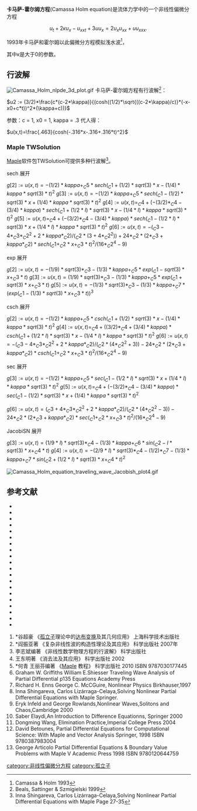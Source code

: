 
'''卡马萨-霍尔姆方程'''(Camassa Holm equation)是流体力学中的一个非线性偏微分方程

:<math>
u_t + 2\kappa u_x - u_{xxt} + 3 u u_x = 2 u_x u_{xx} + u u_{xxx}. \,
</math>

1993年卡马萨和霍尔姆以此偏微分方程模拟浅水波<ref name=CH1993>Camassa & Holm 1993</ref>，

其中κ是大于0的参数。

==行波解==
[[File:Camassa_Holm_nlpde_3d_plot.gif|thumb]]
卡马萨-霍尔姆方程有行波解<ref>Beals, Sattinger & Szmigielski 1999</ref>：

<math>u2 := (3/2)*\frac{c*(c-2*\kappa)}{(cosh((1/2)*\sqrt{((c-2*\kappa)/c)}*(-x-x0+c*t))^2*(\kappa+c))}</math>

参数：c = 1, x0 = 1, kappa = .3  代人得：

<math>u(x,t)=\frac{.463}{cosh(-.316*x-.316+.316*t)^2}</math>
===Maple TWSolution===
[[Maple|Maple]]软件包TWSolution可提供多种行波解<ref>Inna Shingareva, Carlos Lizárraga-Celaya,Solving Nonlinear Partial Differential Equations with Maple Page 27-35</ref>。
;sech 展开
<math>g[2] := {u(x, t) = -(1/2)*kappa+_C5*sech(_C1+(1/2)*sqrt(3)*x-(1/4)*kappa*sqrt(3)*t)^2}</math>
<math>g[3] := {u(x, t) = -(1/2)*kappa+_C5*sech(_C1-(1/2)*sqrt(3)*x+(1/4)*kappa*sqrt(3)*t)^2}</math>
<math>g[4] := {u(x, t) = _C4+(-(3/2)*_C4-(3/4)*kappa)*sech(_C1+(1/2*I)*sqrt(3)*x-(1/4*I)*kappa*sqrt(3)*t)^2}</math>
<math>g[5] := {u(x, t) = _C4+(-(3/2)*_C4-(3/4)*kappa)*sech(_C1-(1/2*I)*sqrt(3)*x+(1/4*I)*kappa*sqrt(3)*t)^2}</math>
<math>g[6] := {u(x, t) = -(_C3-4*_C3*_C2^2+2*kappa*_C2)/(_C2*(3+4*_C2^2))+24*_C2*(2*_C3+kappa*_C2)*sech(_C1+_C2*x+_C3*t)^2/(16*_C2^4-9)}</math>
{{Gallery
|width=250
|height=200
|align=center
|File:Camassa Holm equation traveling wave sech plot5.gif|Camassa Holm equation traveling wave sech plot5
|File:Camassa Holm equation traveling wave sech plot4.gif|Camassa Holm equation traveling wave sech plot4
|File:Camassa Holm equation traveling wave sech plot6.gif|Camassa Holm equation traveling wave sech plot6
}}
;exp  展开
<math>g[2] := {u(x, t) = -(1/9)*sqrt(3)*_C3-(1/3)*kappa+_C5*exp(_C1-sqrt(3)*x+_C3*t)}</math>
<math>g[3] := {u(x, t) = (1/9)*sqrt(3)*_C3-(1/3)*kappa+_C5*exp(_C1+sqrt(3)*x+_C3*t)}</math>
<math>g[5] := {u(x, t) = -(1/3)*sqrt(3)*_C3-(1/3)*kappa+_C7*(exp(_C1-(1/3)*sqrt(3)*x+_C3*t))^3}</math>
{{Gallery
|width=250
|height=200
|align=center
|File:Camassa Holm equation traveling wave exp plot2.gif|Camassa Holm equation traveling wave exp plot2
|File:Camassa Holm equation traveling wave exp plot3.gif|Camassa Holm equation traveling wave exp plot3
|File:Camassa Holm equation traveling wave exp plot5.gif|Camassa Holm equation traveling wave exp plot5
}}
;csch 展开
<math>g[2] := {u(x, t) = -(1/2)*kappa+_C5*csch(_C1+(1/2)*sqrt(3)*x-(1/4)*kappa*sqrt(3)*t)^2}</math>
<math>g[4] := {u(x, t) = _C4+((3/2)*_C4+(3/4)*kappa)*csch(_C1+(1/2*I)*sqrt(3)*x-(1/4*I)*kappa*sqrt(3)*t)^2}</math>
<math>g[6] := {u(x, t) = -(_C3-4*_C3*_C2^2+2*kappa*_C2)/(_C2*(4*_C2^2+3))-24*_C2*(2*_C3+kappa*_C2)*csch(_C1+_C2*x+_C3*t)^2/(16*_C2^4-9)}</math>
{{Gallery
|width=250
|height=200
|align=center
|File:Camassa Holm equation traveling wave csch plot2.gif|Camassa Holm equation traveling wave csch plot2
|File:Camassa Holm equation traveling wave csch plot4.gif|Camassa Holm equation traveling wave csch plot4
|File:Camassa Holm equation traveling wave csch plot6.gif|Camassa Holm equation traveling wave csch plot6
}}
;sec 展开
<math>g[3] := {u(x, t) = -(1/2)*kappa+_C5*sec(_C1-(1/2*I)*sqrt(3)*x+(1/4*I)*kappa*sqrt(3)*t)^2}</math>
<math>g[5] := {u(x, t) = _C4+(-(3/2)*_C4-(3/4)*kappa)*sec(_C1-(1/2)*sqrt(3)*x+(1/4)*kappa*sqrt(3)*t)^2}</math>

<math>g[6] := {u(x, t) = (_C3+4*_C3*_C2^2+2*kappa*_C2)/(_C2*(4*_C2^2-3))-24*_C2*(2*_C3+kappa*_C2)*sec(_C1+_C2*x+_C3*t)^2/(16*_C2^4-9)}</math>
{{Gallery
|width=250
|height=200
|align=center
|File:Camassa Holm equation traveling wave sec plot3.gif|Camassa Holm equation traveling wave sec plot3
|File:Camassa Holm equation traveling wave sec plot5.gif|Camassa Holm equation traveling wave sec plot5
|
}}
;JacobiSN 展开
<math>g[3] := {u(x, t) = (1/9*I)*sqrt(3)*_C4-(1/3)*kappa+_C6*sin(_C2-I*sqrt(3)*x+_C4*t)}</math>
<math>g[4] := {u(x, t) = -(2/9*I)*sqrt(3)*_C4-(1/2)*_C7-(1/3)*kappa+_C7*sin(_C2+(1/2*I)*sqrt(3)*x+_C4*t)^2}</math>

[[File:Camassa_Holm_equation_traveling_wave_Jacobish_plot4.gif|thumb]]
<math></math>
<math></math>
<math></math>
<math></math>
<math></math>

==参考文献==
{{非线性偏微分方程}}
<references/>
*{{Citation
 | last = Beals
 | first = Richard
 | author-link =
 | last2 = Sattinger
 | first2 = David H.
 | last3 = Szmigielski
 | first3 = Jacek
 | year = 1999
 | title = Multi-peakons and a theorem of Stieltjes
 | periodical = Inverse Problems
 | volume = 15
 | issue = 1
 | pages = L1–L4
 | arxiv = solv-int/9903011
 | doi = 10.1088/0266-5611/15/1/001
|bibcode = 1999InvPr..15L...1B }}
*{{Citation
 | last = Boldea
 | first = Costin-Radu
 | author-link = 
 | year = 1995
 | title = A generalization for peakon's solitary wave and Camassa–Holm equation
 | periodical = General Mathematics
 | volume = 5
 | issue = 1–4
 | pages = 33–42
 | url = http://www.emis.de/journals/GM/vol5/bold.html
 | doi = 
 | accessdate = 2013-12-30
 | archive-date = 2020-07-06
 | archive-url = https://web.archive.org/web/20200706013357/https://www.emis.de/journals/GM/vol5/bold.html
 | dead-url = no
 }}
*{{Citation
 | last = Boutet de Monvel
 | first = Anne
 | author-link = 
 | last2 = Kostenko
 | first2 = Aleksey
 | last3 = Shepelsky
 | first3 = Dmitry
 | last4 = Teschl
 | first4 = Gerald
 | author4-link = Gerald Teschl
 | year = 2009
 | title = Long-Time Asymptotics for the Camassa–Holm Equation
 | periodical = SIAM J. Math. Anal.
 | volume = 41
 | issue = 4
 | pages = 1559–1588
 | arxiv = 0902.0391
 | doi = 10.1137/090748500
}}
*{{Citation
 | last = Bressan
 | first = Alberto
 | author-link = 
 | last2 = Constantin
 | first2 = Adrian
 | year = 2007a
 | title = Global conservative solutions of the Camassa–Holm equation
 | periodical = Arch. Ration. Mech. Anal.
 | volume = 183
 | issue = 2
 | pages = 215–239
 | url = http://www.math.ntnu.no/conservation/2005/016.html
 | doi = 10.1007/s00205-006-0010-z
 | bibcode = 2007ArRMA.183..215B
 | accessdate = 2013-12-30
 | archive-date = 2020-08-04
 | archive-url = https://web.archive.org/web/20200804170259/https://www.math.ntnu.no/conservation/2005/016.html
 | dead-url = no
 }}
*{{Citation
 | last = Bressan
 | first = Alberto
 | author-link = 
 | last2 = Constantin
 | first2 = Adrian
 | year = 2007b
 | title = Global dissipative solutions of the Camassa–Holm equation
 | periodical = Anal. Appl.
 | volume = 5
 | issue = 
 | pages = 1–27
 | url = http://www.math.ntnu.no/conservation/2006/023.html
 | doi = 10.1142/S0219530507000857
 | accessdate = 2013-12-30
 | archive-date = 2016-03-05
 | archive-url = https://web.archive.org/web/20160305152659/https://www.math.ntnu.no/conservation/2006/023.html
 | dead-url = no
 }}
*{{Citation
 | last = Camassa
 | first = Roberto
 | author-link =
 | last2 = Holm
 | first2 = Darryl D.
 | year = 1993
 | title = An integrable shallow water equation with peaked solitons
 | periodical = Phys. Rev. Lett.
 | volume = 71
 | issue = 11
 | pages = 1661–1664
 | arxiv = patt-sol/9305002
 | doi = 10.1103/PhysRevLett.71.1661
| bibcode=1993PhRvL..71.1661C
}}
*{{Citation
 | last = Constantin
 | first = Adrian
 | author-link = 
 | year = 2000
 | title = Existence of permanent and breaking waves for a shallow water equation: a geometric approach
 | periodical = Annales de l'Institut Fourier
 | volume = 50
 | issue = 2
 | pages = 321–362
 | url = http://www.numdam.org/item?id=AIF_2000__50_2_321_0
 | doi = 
 | accessdate = 2013-12-30
 | archive-date = 2016-03-03
 | archive-url = https://web.archive.org/web/20160303221329/http://www.numdam.org/item?id=AIF_2000__50_2_321_0
 | dead-url = no
 }}
*{{Citation
 | last = Constantin
 | first = Adrian
 | author-link = 
 | year = 2001
 | title = On the scattering problem for the Camassa–Holm equation
 | periodical = R. Soc. Lond. Proc. Ser. A Math. Phys. Eng. Sci.
 | volume = 457
 | issue = 2008
 | pages = 953–970
 | url = 
 | doi = 10.1098/rspa.2000.0701
|bibcode = 2001RSPSA.457..953C }}
*{{Citation
 | last = Constantin
 | first = Adrian
 | author-link = 
 | last2 = Escher
 | first2 = Joachim
 | year = 1998b
 | title = Wave breaking for nonlinear nonlocal shallow water equations
 | periodical = Acta Math.
 | volume = 181
 | issue = 2
 | pages = 229–243
 | url = 
 | doi = 10.1007/BF02392586
}}
*{{Citation
 | last = Constantin
 | first = Adrian
 | author-link = 
 | last2 = Escher
 | first2 = Joachim
 | year = 2000
 | title = On the blow-up rate and the blow-up set of breaking waves for a shallow water equation
 | periodical = Math. Z.
 | volume = 233
 | issue = 1
 | pages = 75–91
 | url = 
 | doi = 10.1007/PL00004793
}}
*{{Citation
 | last = Constantin
 | first = Adrian
 | author-link =
 | last2 = McKean
 | first2 = Henry P.
 | year = 1999
 | title = A shallow water equation on the circle
 | periodical = Commun. Pure Appl. Math.
 | volume = 52
 | issue = 8
 | pages = 949–982
 | doi = 10.1002/(SICI)1097-0312(199908)52:8<949::AID-CPA3>3.0.CO;2-D
}}
*{{Citation
 | last1 = Constantin 
 | first1 = Adrian
 | last2 = Strauss
 | first2 = Walter A.
 | year = 2000
 | title = Stability of peakons
 | journal = Comm. Pure Appl. Math.
 | volume = 53
 | issue = 5
 | pages = 603–610
 | doi = 10.1002/(SICI)1097-0312(200005)53:5<603::AID-CPA3>3.0.CO;2-L
}}
*{{Citation
 | last1 = Constantin 
 | first1 = Adrian
 | last2 = Strauss
 | first2 = Walter A.
 | year = 2002
 | title = Stability of the Camassa–Holm solitons
 | journal = J. Nonlinear Sci.
 | volume = 12
 | issue = 4
 | pages = 415–422
 | doi = 10.1007/s00332-002-0517-x
|bibcode = 2002JNS....12..415C }}
*{{Citation
 | last = Constantin
 | first = Adrian
 | author-link = 
 | last2 = Gerdjikov
 | first2 = Vladimir S.
 | last3 = Ivanov
 | first3 = Rossen I.
 | year = 2006
 | title = Inverse scattering transform for the Camassa–Holm equation
 | periodical = Inverse Problems
 | volume = 22
 | issue = 6
 | pages = 2197–2207
 | arxiv = nlin/0603019
 | doi = 10.1088/0266-5611/22/6/017
|bibcode = 2006InvPr..22.2197C }}
*{{Citation
 | last = Eckhardt
 | first = Jonathan
 | last2 = Teschl
 | first2 = Gerald
 | author2-link = Gerald Teschl
| year = 2013
 | title = On the isospectral problem of the dispersionless Camassa-Holm equation
 | periodical = Adv. Math.
 | volume = 235
 | issue = 1
 | pages = 469–495
 | arxiv = 1205.5831
 | doi = 10.1016/j.aim.2012.12.006
|bibcode =  }}
*{{Citation
 | last = Loubet
 | first = Enrique
 | author-link = 
 | year = 2005
 | title = About the explicit characterization of Hamiltonians of the Camassa–Holm hierarchy
 | periodical = J. Nonlinear Math. Phys.
 | volume = 12
 | issue = 1
 | pages = 135–143
 | url = 
 | doi = 10.2991/jnmp.2005.12.1.11
|bibcode = 2005JNMP...12..135L }}
*{{Citation
 | last = McKean
 | first = Henry P.
 | author-link = 
 | year = 2003a
 | title = Fredholm determinants and the Camassa–Holm hierarchy
 | periodical = Comm. Pure Appl. Math.
 | volume = 56
 | issue = 5
 | pages = 638–680
 | url = 
 | doi = 10.1002/cpa.10069
}}
*{{Citation
 | last = McKean
 | first = Henry P.
 | author-link = 
 | year = 2004
 | title = Breakdown of the Camassa–Holm equation
 | periodical = Comm. Pure Appl. Math.
 | volume = 57
 | issue = 3
 | pages = 416–418
 | url = 
 | doi = 10.1002/cpa.20003
}}
*{{Citation
 | last = Parker 
 | first = Allen
 | year = 2005b
 | title = On the Camassa–Holm equation and a direct method of solution. III. ''N''-soliton solutions
 | periodical = Proc. R. Soc. Lond. Ser. A Math. Phys. Eng. Sci.
 | volume = 461
 | issue = 2064
 | pages = 3893–3911
 | doi = 10.1098/rspa.2005.1537
|bibcode = 2005RSPSA.461.3893P }}
*{{citation 
| last=Liao 
| first=S.J. |authorlink=Liao Shijun
| title= Do peaked solitary water waves indeed exist? 
| journal=Communications in Nonlinear Science and Numerical Simulation
|year=2013 
| doi=10.1016/j.cnsns.2013.09.042
}}
# *谷超豪 《[[孤立子|孤立子]]理论中的[[达布变换|达布变换]]及其几何应用》 上海科学技术出版社
# *阎振亚著 《复杂非线性波的构造性理论及其应用》 科学出版社 2007年
# 李志斌编著 《非线性数学物理方程的行波解》 科学出版社
#王东明著 《消去法及其应用》 科学出版社 2002
# *何青 王丽芬编著 《[[Maple|Maple]] 教程》 科学出版社 2010 ISBN 9787030177445
#Graham W. Griffiths William E.Shiesser Traveling Wave Analysis of Partial Differential p135 Equations Academy Press
# Richard H. Enns George C. McCGuire, Nonlinear Physics Birkhauser,1997
#Inna Shingareva, Carlos Lizárraga-Celaya,Solving Nonlinear Partial Differential Equations with Maple Springer.
#Eryk Infeld and George Rowlands,Nonlinear Waves,Solitons and Chaos,Cambridge 2000
#Saber Elaydi,An Introduction to Difference Equationns, Springer 2000
#Dongming Wang, Elimination Practice,Imperial College Press 2004
# David Betounes, Partial Differential Equations for Computational Science: With Maple and Vector Analysis Springer, 1998 ISBN 9780387983004
# George Articolo Partial Differential Equations & Boundary Value Problems with Maple V Academic Press 1998 ISBN 9780120644759

[[category:非线性偏微分方程|category:非线性偏微分方程]]
[[category:孤立子|category:孤立子]]